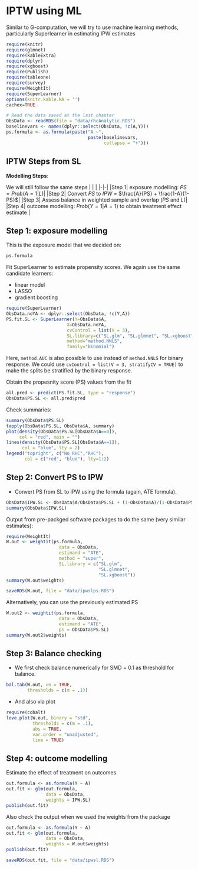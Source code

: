 # IPTW using ML

Similar to G-computation, we will try to use machine learning methods, particularly Superlearner in estimating IPW estimates

```r
require(knitr)
require(glmnet)
require(kableExtra)
require(dplyr)
require(xgboost)
require(Publish)
require(tableone)
require(survey)
require(WeightIt)
require(SuperLearner)
options(knitr.kable.NA = '')
cachex=TRUE
```

```r
# Read the data saved at the last chapter
ObsData <- readRDS(file = "data/rhcAnalytic.RDS")
baselinevars <- names(dplyr::select(ObsData, !c(A,Y)))
ps.formula <- as.formula(paste("A ~",
                               paste(baselinevars,
                                     collapse = "+")))
```

## IPTW Steps from SL

**Modelling Steps**:

We will still follow the same steps
|  |  |
|-|-|
|Step 1| exposure modelling: $PS = Prob(A=1|L)$|
|Step 2| Convert $PS$ to $IPW$  = $\frac{A}{PS} + \frac{1-A}{1-PS}$|
|Step 3| Assess balance in weighted sample and overlap ($PS$ and $L$)|
|Step 4| outcome modelling: $Prob(Y=1|A=1)$ to obtain treatment effect estimate  |

## Step 1: exposure modelling

This is the exposure model that we decided on:

```r
ps.formula
```

Fit SuperLearner to estimate propensity scores. We again use the same candidate learners:

- linear model
- LASSO
- gradient boosting

```r
require(SuperLearner)
ObsData.noYA <- dplyr::select(ObsData, !c(Y,A))
PS.fit.SL <- SuperLearner(Y=ObsData$A, 
                       X=ObsData.noYA, 
                       cvControl = list(V = 3),
                       SL.library=c("SL.glm", "SL.glmnet", "SL.xgboost"), 
                       method="method.NNLS",
                       family="binomial")
```

Here, `method.AUC` is also possible to use instead of `method.NNLS` for binary response. We could use `cvControl = list(V = 3, stratifyCV = TRUE)` to make the splits be stratified by the binary response.

Obtain the propesnity score (PS) values from the fit

```r
all.pred <- predict(PS.fit.SL, type = "response")
ObsData$PS.SL <- all.pred$pred
```

Check summaries: 

```r
summary(ObsData$PS.SL)
tapply(ObsData$PS.SL, ObsData$A, summary)
plot(density(ObsData$PS.SL[ObsData$A==0]), 
     col = "red", main = "")
lines(density(ObsData$PS.SL[ObsData$A==1]), 
      col = "blue", lty = 2)
legend("topright", c("No RHC","RHC"), 
       col = c("red", "blue"), lty=1:2)
```


## Step 2: Convert PS to IPW 

- Convert PS from SL to IPW using the formula (again, ATE formula). 

```r
ObsData$IPW.SL <- ObsData$A/ObsData$PS.SL + (1-ObsData$A)/(1-ObsData$PS.SL)
summary(ObsData$IPW.SL)
```

Output from pre-packged software packages to do the same (very similar estimates):

```r
require(WeightIt)
W.out <- weightit(ps.formula, 
                    data = ObsData, 
                    estimand = "ATE",
                    method = "super",
                    SL.library = c("SL.glm", 
                                   "SL.glmnet", 
                                   "SL.xgboost"))
summary(W.out$weights)
```

```r
saveRDS(W.out, file = "data/ipwslps.RDS")
```

Alternatively, you can use the previously estimated PS

```r
W.out2 <- weightit(ps.formula, 
                    data = ObsData, 
                    estimand = "ATE",
                    ps = ObsData$PS.SL)
summary(W.out2$weights)
```

## Step 3: Balance checking

- We first check balance numerically for SMD = 0.1 as threshold for balance.


```r
bal.tab(W.out, un = TRUE, 
        thresholds = c(m = .1))
```

- And also via plot

```r
require(cobalt)
love.plot(W.out, binary = "std",
          thresholds = c(m = .1),
          abs = TRUE, 
          var.order = "unadjusted", 
          line = TRUE)
```

## Step 4: outcome modelling 

Estimate the effect of treatment on outcomes 

```r
out.formula <- as.formula(Y ~ A)
out.fit <- glm(out.formula,
               data = ObsData,
               weights = IPW.SL)
publish(out.fit)
```

Also check the output when we used the weights from the package

```r
out.formula <- as.formula(Y ~ A)
out.fit <- glm(out.formula,
               data = ObsData,
               weights = W.out$weights)
publish(out.fit)
```

```r
saveRDS(out.fit, file = "data/ipwsl.RDS")
```
